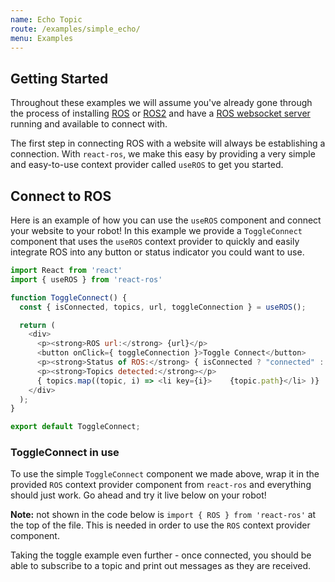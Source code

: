 ```yaml
---
name: Echo Topic
route: /examples/simple_echo/
menu: Examples
---
```


## Getting Started

Throughout these examples we will assume you've already gone through the process of installing [ROS](http://wiki.ros.org/noetic/Installation/Ubuntu) or [ROS2](https://index.ros.org/doc/ros2/Installation/Foxy/) and have a [ROS websocket server](https://github.com/RobotWebTools/rosbridge_suite) running and available to connect with.

The first step in connecting ROS with a website will always be establishing a connection. With `react-ros`, we make this easy by providing a very simple and easy-to-use context provider called `useROS` to get you started.

## Connect to ROS

Here is an example of how you can use the `useROS` component and connect your website to your robot!  In this example we provide a `ToggleConnect` component that uses the `useROS` context provider to quickly and easily integrate ROS into any button or status indicator you could want to use.

```javascript
import React from 'react'
import { useROS } from 'react-ros'

function ToggleConnect() {
  const { isConnected, topics, url, toggleConnection } = useROS();

  return (
    <div>
      <p><strong>ROS url:</strong> {url}</p>
      <button onClick={ toggleConnection }>Toggle Connect</button>
      <p><strong>Status of ROS:</strong> { isConnected ? "connected" : "not connected" }</p>
      <p><strong>Topics detected:</strong></p>
      { topics.map((topic, i) => <li key={i}>    {topic.path}</li> )}
    </div>
  );
}

export default ToggleConnect;
```

### ToggleConnect in use
To use the simple `ToggleConnect` component we made above, wrap it in the provided `ROS` context provider component from `react-ros` and everything should just work. Go ahead and try it live below on your robot!

**Note:** not shown in the code below is `import { ROS } from 'react-ros'` at the top of the file. This is needed in order to use the `ROS` context provider component.

 


<Playground>
  <ROS>
    <ToggleConnect />
  </ROS>
</Playground>


Taking the toggle example even further - once connected, you should be able to subscribe to a topic and print out messages as they are received.

